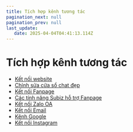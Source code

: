 ```yaml
---
title: Tích hợp kênh tương tác
pagination_next: null
pagination_prev: null
last_update:
   date: 2025-04-04T04:41:13.114Z
---
```

# Tích hợp kênh tương tác
* [Kết nối website](/20-tich-hop-kenh-tuong-tac/1-ket-noi-website.mdx)
* [Chỉnh sửa cửa sổ chat đẹp](/20-tich-hop-kenh-tuong-tac/2-chinh-sua-cua-so-chat-dep.mdx)
* [Kết nối Fanpage](/20-tich-hop-kenh-tuong-tac/3--ket-noi-fanpage.mdx)
* [Các tính năng Subiz hỗ trợ Fanpage](/20-tich-hop-kenh-tuong-tac/4.-cac-tinh-nang-subiz-ho-tro-fanpage.mdx)
* [Kết nối Zalo OA](/20-tich-hop-kenh-tuong-tac/5.-ket-noi-zalo-oa.mdx)
* [Kết nối Email](/20-tich-hop-kenh-tuong-tac/6.-ket-noi-email.mdx)
* [Kênh Google](/20-tich-hop-kenh-tuong-tac/7.-kenh-google.mdx)
* [Kết nối Instagram](/20-tich-hop-kenh-tuong-tac/8.-ket-noi-instagram.mdx)